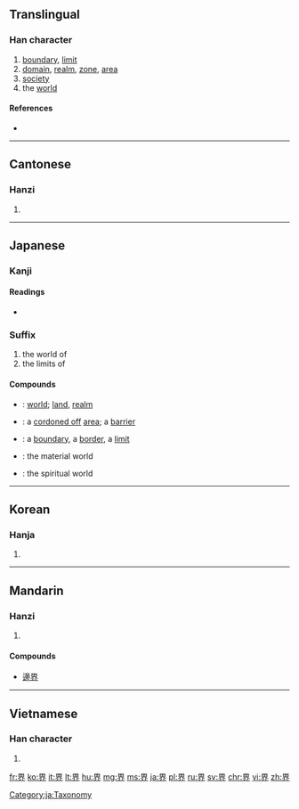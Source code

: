 {{also|畍}}<!-- may be replaced by zh-forms -->
==Translingual==

===Han character===
{{Han char|rn=102|rad=田|as=04|sn=9|four=4612<sub>8</sub>|canj=田人中中 (WOLL)|ids=⿱[[田]][[介]]}}

# [[boundary]], [[limit]]
# [[domain]], [[realm]], [[zone]], [[area]]
# [[society]]
# the [[world]]

====References====
* {{Han ref|kx=0760.180|dkj=21775|dj=1170.110|hdz=42534.020|uh=754C|ud=30028|bh=ACC9|bd=44233}}

----

==Cantonese==

===Hanzi===
{{yue-hanzi|jyut=|y=gaai3}}

# {{defn|lang=yue|sort=田04}}

----

==Japanese==

===Kanji===
{{ja-kanji|grade=3|rs=田04}}

====Readings====
* {{ja-readings|on=[[かい]] (kai)|kun=[[さかい]] (sakai)}}

===Suffix===
{{ja-pos|かい|suffix}}

# the world of
# the limits of

====Compounds====
{{der-top|Compounds}}
* {{l|ja|世界|tr=[[せかい]], ''[[sekai]]''}}: [[world]]; [[land]], [[realm]]
* {{l|ja|結界|tr=[[けっかい]], ''[[kekkai]]''}}: a [[cordon off|cordoned off]] [[area]]; a [[barrier]]
* {{l|ja|境界|tr=[[きょうかい]], ''[[kyōkai]]''}}: a [[boundary]], a [[border]], a [[limit]]
* {{l|ja|物質界|tr=[[ぶっしつかい]], ''[[busshitsukai]]''}}: the material world
* {{l|ja|精神界|tr=[[せいしんかい]], ''[[seishinkai]]''}}: the spiritual world
{{bottom}}

[[Category:ja:Taxonomy]]

----

==Korean==

===Hanja===
{{ko-hanja|hangeul=계|eumhun=|rv=gye|mr=kye|y=kyey}}

# {{defn|lang=ko|sort=田04}}

----

==Mandarin==

===Hanzi===
{{cmn-hanzi|pin=[[jiè]] ([[jie4]])|wg=chieh<sup>4</sup>}}

# {{defn|lang=cmn|sort=田04}}

====Compounds====
* [[邊界]]

----

==Vietnamese==

===Han character===
{{vi-hantu|[[giới]]|rs=田04}}

# {{defn|lang=vi|sort=田04}}

[[fr:界]]
[[ko:界]]
[[it:界]]
[[lt:界]]
[[hu:界]]
[[mg:界]]
[[ms:界]]
[[ja:界]]
[[pl:界]]
[[ru:界]]
[[sv:界]]
[[chr:界]]
[[vi:界]]
[[zh:界]]